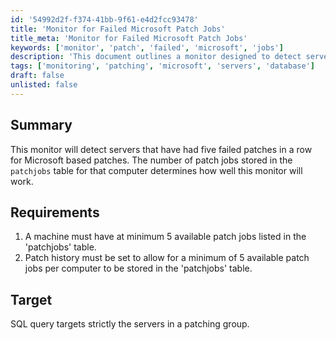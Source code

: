 ```yaml
---
id: '54992d2f-f374-41bb-9f61-e4d2fcc93478'
title: 'Monitor for Failed Microsoft Patch Jobs'
title_meta: 'Monitor for Failed Microsoft Patch Jobs'
keywords: ['monitor', 'patch', 'failed', 'microsoft', 'jobs']
description: 'This document outlines a monitor designed to detect servers that have experienced five consecutive failed patches for Microsoft-based updates. It details the requirements for effective monitoring, including the necessity of having a minimum number of available patch jobs stored in the patchjobs table.'
tags: ['monitoring', 'patching', 'microsoft', 'servers', 'database']
draft: false
unlisted: false
---
```

## Summary

This monitor will detect servers that have had five failed patches in a row for Microsoft based patches. The number of patch jobs stored in the `patchjobs` table for that computer determines how well this monitor will work.

## Requirements

1. A machine must have at minimum 5 available patch jobs listed in the 'patchjobs' table.
2. Patch history must be set to allow for a minimum of 5 available patch jobs per computer to be stored in the 'patchjobs' table.

## Target

SQL query targets strictly the servers in a patching group.












